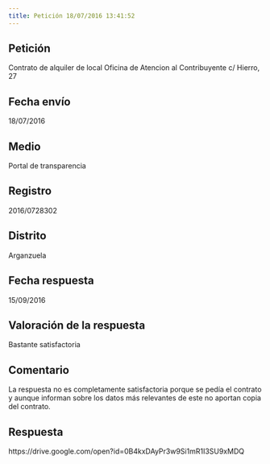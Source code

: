 ```yaml
---
title: Petición 18/07/2016 13:41:52
---
```



## Petición
Contrato de alquiler de local Oficina de Atencion al Contribuyente c/ Hierro, 27


## Fecha envío
18/07/2016


## Medio
Portal de transparencia


## Registro
2016/0728302


## Distrito
Arganzuela


## Fecha respuesta
15/09/2016


## Valoración de la respuesta
Bastante satisfactoria


## Comentario
La respuesta no es completamente satisfactoria porque se pedía el contrato y aunque informan sobre los datos más relevantes de este no aportan copia del contrato. 


## Respuesta
https://drive.google.com/open?id=0B4kxDAyPr3w9Si1mR1I3SU9xMDQ


